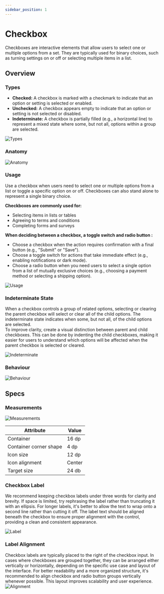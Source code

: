 ```yaml
---
sidebar_position: 1
---
```


# Checkbox
Checkboxes are interactive elements that allow users to select one or multiple options from a set. They are typically used for binary choices, such as turning settings on or off or selecting multiple items in a list.
## Overview
### Types

-   **Checked:** A checkbox is marked with a checkmark to indicate that an option or setting is selected or enabled.
-   **Unchecked:** A checkbox appears empty to indicate that an option or setting is not selected or disabled.
-   **Indeterminate:** A checkbox is partially filled (e.g., a horizontal line) to represent a mixed state where some, but not all, options within a group are selected.

![Types](./img/types.png)

### Anatomy
![Anatomy](./img/anatomy.png)

### Usage
Use a checkbox when users need to select one or multiple options from a list or toggle a specific option on or off. Checkboxes can also stand alone to represent a single binary choice.

**Checkboxes are commonly used for:**

-   Selecting items in lists or tables
-   Agreeing to terms and conditions
-   Completing forms and surveys

**When deciding between a checkbox, a toggle switch and radio button :**

-   Choose a checkbox when the action requires confirmation with a final button (e.g., "Submit" or "Save").
-   Choose a toggle switch for actions that take immediate effect (e.g., enabling notifications or dark mode).
-   Choose a radio button when you need users to select a single option from a list of mutually exclusive choices (e.g., choosing a payment method or selecting a shipping option).

![Usage](./img/usage.png)

### Indeterminate State

When a checkbox controls a group of related options, selecting or clearing the parent checkbox will select or clear all of the child options. The indeterminate state indicates when some, but not all, of the child options are selected.\
To improve clarity, create a visual distinction between parent and child checkboxes. This can be done by indenting the child checkboxes, making it easier for users to understand which options will be affected when the parent checkbox is selected or cleared.

![Indeterminate](./img/indeterminate.png)

### Behaviour
![Behaviour](./img/behaviour.png)

## Specs
### Measurements

![Measurements](./img/measurements.png)

| Attribute | Value |
| --- | --- |
| Container | 16 dp |
| Container corner shape | 4 dp |
| Icon size | 12 dp |
| Icon alignment | Center |
| Target size | 24 db |

### Checkbox Label

We recommend keeping checkbox labels under three words for clarity and brevity. If space is limited, try rephrasing the label rather than truncating it with an ellipsis. For longer labels, it's better to allow the text to wrap onto a second line rather than cutting it off. The label text should be aligned beneath the checkbox to ensure proper alignment with the control, providing a clean and consistent appearance.

![Label](./img/label.png)

### Label Alignment

Checkbox labels are typically placed to the right of the checkbox input. In cases where checkboxes are grouped together, they can be arranged either vertically or horizontally, depending on the specific use case and layout of the interface. For better readability and a more organized structure, it's recommended to align checkbox and radio button groups vertically whenever possible. This layout improves scalability and user experience.
![Alignment](./img/alignment.png)